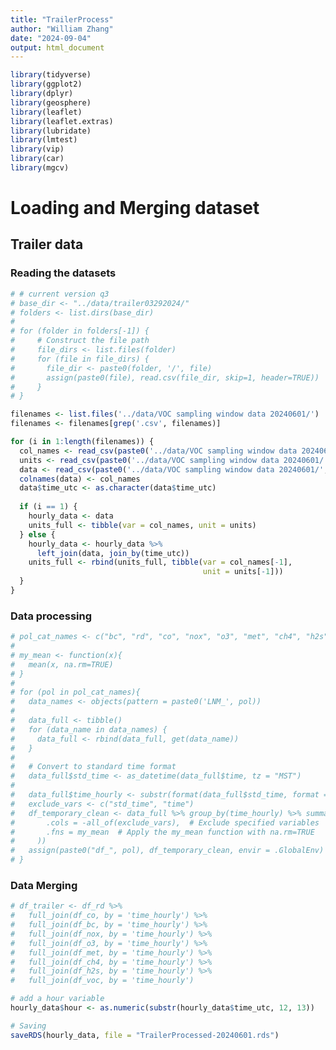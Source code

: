```yaml
---
title: "TrailerProcess"
author: "William Zhang"
date: "2024-09-04"
output: html_document
---
```

```r
library(tidyverse)
library(ggplot2)
library(dplyr)
library(geosphere)
library(leaflet)
library(leaflet.extras)
library(lubridate)
library(lmtest)
library(vip)
library(car)
library(mgcv)
```

# Loading and Merging dataset
## Trailer data
### Reading the datasets
```r
# # current version q3
# base_dir <- "../data/trailer03292024/"
# folders <- list.dirs(base_dir)
# 
# for (folder in folders[-1]) {
#     # Construct the file path
#     file_dirs <- list.files(folder)
#     for (file in file_dirs) {
#       file_dir <- paste0(folder, '/', file)
#       assign(paste0(file), read.csv(file_dir, skip=1, header=TRUE))
#     }
# }

filenames <- list.files('../data/VOC sampling window data 20240601/')
filenames <- filenames[grep('.csv', filenames)]

for (i in 1:length(filenames)) {
  col_names <- read_csv(paste0('../data/VOC sampling window data 20240601/', filenames[i]), n_max = 0) %>% names()
  units <- read_csv(paste0('../data/VOC sampling window data 20240601/', filenames[i]), skip = 1, n_max = 0) %>% names()
  data <- read_csv(paste0('../data/VOC sampling window data 20240601/', filenames[i]), skip = 1)
  colnames(data) <- col_names
  data$time_utc <- as.character(data$time_utc)
  
  if (i == 1) {
    hourly_data <- data
    units_full <- tibble(var = col_names, unit = units)
  } else {
    hourly_data <- hourly_data %>%
      left_join(data, join_by(time_utc))
    units_full <- rbind(units_full, tibble(var = col_names[-1],
                                           unit = units[-1]))
  }
}
```
### Data processing
```r
# pol_cat_names <- c("bc", "rd", "co", "nox", "o3", "met", "ch4", "h2s", "voc")
# 
# my_mean <- function(x){
#   mean(x, na.rm=TRUE)
# }
# 
# for (pol in pol_cat_names){
#   data_names <- objects(pattern = paste0('LNM_', pol))
#   
#   data_full <- tibble()
#   for (data_name in data_names) {
#     data_full <- rbind(data_full, get(data_name))
#   }
#   
#   # Convert to standard time format
#   data_full$std_time <- as_datetime(data_full$time, tz = "MST")
#   
#   data_full$time_hourly <- substr(format(data_full$std_time, format = "%Y-%m-%d %H:%M:%S"), 1, 13)
#   exclude_vars <- c("std_time", "time")
#   df_temporary_clean <- data_full %>% group_by(time_hourly) %>% summarize(across(
#       .cols = -all_of(exclude_vars),  # Exclude specified variables
#       .fns = my_mean  # Apply the my_mean function with na.rm=TRUE
#     ))
#   assign(paste0("df_", pol), df_temporary_clean, envir = .GlobalEnv)
# }
```

### Data Merging
```r
# df_trailer <- df_rd %>%
#   full_join(df_co, by = 'time_hourly') %>%
#   full_join(df_bc, by = 'time_hourly') %>%
#   full_join(df_nox, by = 'time_hourly') %>%
#   full_join(df_o3, by = 'time_hourly') %>%
#   full_join(df_met, by = 'time_hourly') %>%
#   full_join(df_ch4, by = 'time_hourly') %>%
#   full_join(df_h2s, by = 'time_hourly') %>%
#   full_join(df_voc, by = 'time_hourly')
```

```r
# add a hour variable
hourly_data$hour <- as.numeric(substr(hourly_data$time_utc, 12, 13))
```


```r
# Saving
saveRDS(hourly_data, file = "TrailerProcessed-20240601.rds")
```

